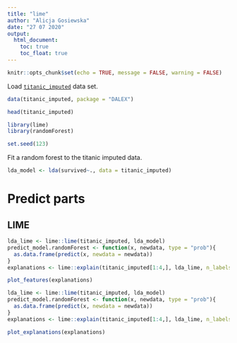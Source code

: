 ```yaml
---
title: "lime"
author: "Alicja Gosiewska"
date: "27 07 2020"
output:
  html_document:
    toc: true
    toc_float: true
---
```


```r
knitr::opts_chunk$set(echo = TRUE, message = FALSE, warning = FALSE)
```



Load [`titanic_imputed`](https://modeloriented.github.io/DALEX/reference/titanic.html) data set.

```r
data(titanic_imputed, package = "DALEX")

head(titanic_imputed)
```


```r
library(lime)
library(randomForest)

set.seed(123)
```

Fit a random forest to the titanic imputed data.

```r
lda_model <- lda(survived~., data = titanic_imputed)
```



# Predict parts

## LIME



```r
lda_lime <- lime::lime(titanic_imputed, lda_model)
predict_model.randomForest <- function(x, newdata, type = "prob"){
  as.data.frame(predict(x, newdata = newdata))
}
explanations <- lime::explain(titanic_imputed[1:4,], lda_lime, n_labels = 1, n_features = 5)

plot_features(explanations)
```

```r
lda_lime <- lime::lime(titanic_imputed, lda_model)
predict_model.randomForest <- function(x, newdata, type = "prob"){
  as.data.frame(predict(x, newdata = newdata))
}
explanations <- lime::explain(titanic_imputed[1:4,], lda_lime, n_labels = 1, n_features = 5)

plot_explanations(explanations)
```


